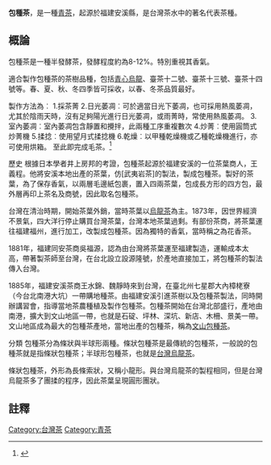 '''包種茶'''，是一種[[青茶|青茶]]，起源於福建安溪縣，是台灣茶水中的著名代表茶種。

==概論==
包種茶是一種半發酵茶，發酵程度約為8-12%。特別重視其香氣。

適合製作包種茶的茶樹品種，包括[[青心烏龍|青心烏龍]]、臺茶十二號、臺茶十三號、臺茶十四號等。春、夏、秋、冬四季皆可採收，以春、冬茶品質最好。

製作方法為︰
1.採茶菁
2.日光萎凋︰可於適當日光下萎凋，也可採用熱風萎凋，尤其於陰雨天時，沒有足夠陽光進行日光萎凋，或雨菁時，常使用熱風萎凋。
3.室內萎凋︰室內萎凋包含靜置和攪拌，此兩種工序重複數次
4.炒菁︰使用圓筒式炒菁機
5.揉捻︰使用望月式揉捻機
6.乾燥︰以甲種乾燥機或乙種乾燥機進行，亦可使用烘箱。
至此即完成毛茶。<ref>{{cite book |author1=甘子能 |author2=林義恒 |title=認識臺灣的包種茶 |date=中華民國八十五年六月 |publisher=台灣省茶業改良場文山分場 |edition=六版}}</ref>

歷史
根據日本學者井上房邦的考證，包種茶起源於福建安溪的一位茶葉商人，王義程。他將安溪本地出產的茶葉，仿[武夷岩茶]的製法，製成包種茶。製好的茶葉，為了保存香氣，以兩層毛邊紙包裹，置入四兩茶葉，包成長方形的四方包，最外層再印上茶名及商號，因此取名包種茶。

台灣在清治時期，開始茶葉外銷，當時茶葉以[[烏龍茶|烏龍茶]]為主。1873年，因世界經濟不景氣，四大洋行停止購買台灣茶葉，台灣本地茶葉過剩。有部份茶商，將茶葉運往福建福州，進行加工，改製成包種茶。因為獨特的香氣，當時稱之為花香茶。

1881年，福建同安茶商吳福源，認為由台灣將茶葉運至福建製造，運輸成本太高，帶著製茶師至台灣，在台北設立設源隆號，於產地直接加工，將包種茶的製法傳入台灣。

1885年，福建安溪茶商王水錦、魏靜時來到台灣，在臺北州七星郡大內樟栳寮（今台北南港大坑）一帶購地種茶。由福建安溪引進茶樹以及包種茶製法，同時開辦講習會，指導當地茶農種植及製作包種茶。包種茶開始在台灣北部盛行，產地由南港，擴大到文山地區一帶，也就是石碇、坪林、深坑、新店、木柵、景美一帶。文山地區成為最大的包種茶產地，當地出產的包種茶，稱為[[文山包種茶|文山包種茶]]。

分類
包種茶分為條狀與半球形兩種。條狀包種茶是最傳統的包種茶，一般說的包種茶就是指條狀包種茶；半球形包種茶，也就是[[台灣烏龍茶|台灣烏龍茶]]。

條狀包種茶，外形為長條索狀，又稱小龍形。與台灣烏龍茶的製程相同，但是台灣烏龍茶多了團揉的程序，因此茶葉呈現圓形團狀。

==註釋==
{{reflist}}

[[Category:台灣茶|Category:台灣茶]]
[[Category:青茶|Category:青茶]]